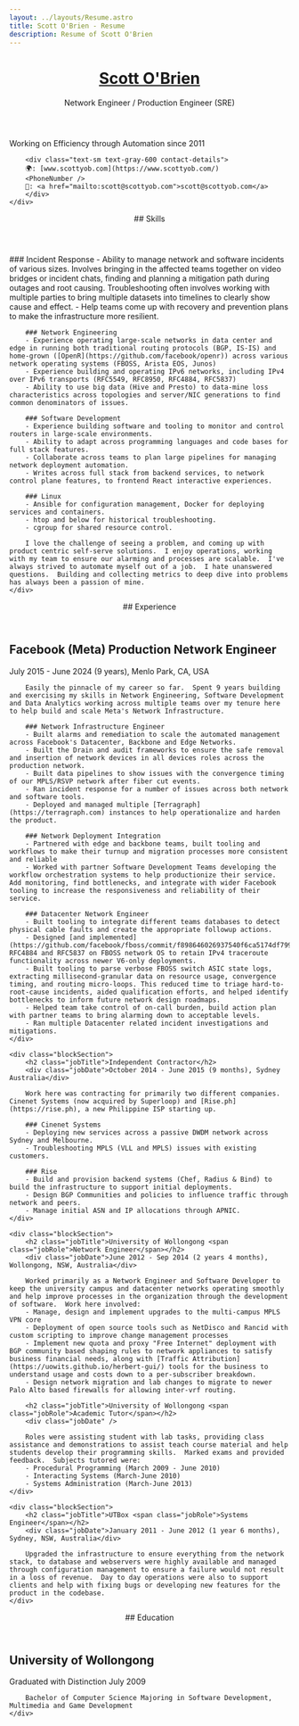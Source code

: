 ```yaml
---
layout: ../layouts/Resume.astro
title: Scott O'Brien - Resume
description: Resume of Scott O'Brien
---
```



<ResumeBlock>
    <header slot="header">
        <div><h1 class="text-3xl"><a href="/">Scott O'Brien</a></h1></div>
        <div class="font-bold text-orange-600">Network Engineer / Production Engineer (SRE)</div>
    </header>
    <div class="blockSection">
        <div class="font-bold">Working on Efficiency through Automation since 2011</div>
        <div class="text-sm pb-4"><Address /></div>

        <div class="text-sm text-gray-600 contact-details">
        🌍: [www.scottyob.com](https://www.scottyob.com/)
        <PhoneNumber />
        📧: <a href="mailto:scott@scottyob.com">scott@scottyob.com</a>
        </div>
    </div>
</ResumeBlock>

<ResumeBlock>
    <header slot="header">
        ## Skills
    </header>
    <div class="blockSection">
        ### Incident Response
        - Ability to manage network and software incidents of various sizes.  Involves bringing in the affected teams together on video bridges or incident chats, finding and planning a mitigation path during outages and root causing.  Troubleshooting often involves working with multiple parties to bring multiple datasets into timelines to clearly show cause and effect.
        - Help teams come up with recovery and prevention plans to make the infrastructure more resilient.

        ### Network Engineering
        - Experience operating large-scale networks in data center and edge in running both traditional routing protocols (BGP, IS-IS) and home-grown ([OpenR](https://github.com/facebook/openr)) across various network operating systems (FBOSS, Arista EOS, Junos)
        - Experience building and operating IPv6 networks, including IPv4 over IPv6 transports (RFC5549, RFC8950, RFC4884, RFC5837)
        - Ability to use big data (Hive and Presto) to data-mine loss characteristics across topologies and server/NIC generations to find common denominators of issues.

        ### Software Development
        - Experience building software and tooling to monitor and control routers in large-scale environments.
        - Ability to adapt across programming languages and code bases for full stack features.
        - Collaborate across teams to plan large pipelines for managing network deployment automation.
        - Writes across full stack from backend services, to network control plane features, to frontend React interactive experiences.

        ### Linux
        - Ansible for configuration management, Docker for deploying services and containers.
        - htop and below for historical troubleshooting.
        - cgroup for shared resource control.

        I love the challenge of seeing a problem, and coming up with product centric self-serve solutions.  I enjoy operations, working with my team to ensure our alarming and processes are scalable.  I've always strived to automate myself out of a job.  I hate unanswered questions.  Building and collecting metrics to deep dive into problems has always been a passion of mine.
    </div>

</ResumeBlock>

<ResumeBlock>
    <header slot="header">
        ## Experience
    </header>
    <div class="blockSection">
        <h2 class="jobTitle">Facebook (Meta) <span class="jobRole">Production Network Engineer</span></h2>
        <div class="jobDate">July 2015 - June 2024 (9 years), Menlo Park, CA, USA</div>

        Easily the pinnacle of my career so far.  Spent 9 years building and exercising my skills in Network Engineering, Software Development and Data Analytics working across multiple teams over my tenure here to help build and scale Meta's Network Infrastructure.

        ### Network Infrastructure Engineer
        - Built alarms and remediation to scale the automated management across Facebook's Datacenter, Backbone and Edge Networks.
        - Built the Drain and audit frameworks to ensure the safe removal and insertion of network devices in all devices roles across the production network.
        - Built data pipelines to show issues with the convergence timing of our MPLS/RSVP network after fiber cut events.
        - Ran incident response for a number of issues across both network and software tools.
        - Deployed and managed multiple [Terragraph](https://terragraph.com) instances to help operationalize and harden the product.

        ### Network Deployment Integration
        - Partnered with edge and backbone teams, built tooling and workflows to make their turnup and migration processes more consistent and reliable
        - Worked with partner Software Development Teams developing the workflow orchestration systems to help productionize their service.  Add monitoring, find bottlenecks, and integrate with wider Facebook tooling to increase the responsiveness and reliability of their service.

        ### Datacenter Network Engineer
        - Built tooling to integrate different teams databases to detect physical cable faults and create the appropriate followup actions.
        - Designed [and implemented](https://github.com/facebook/fboss/commit/f898646026937540f6ca5174df7997e85e52e61a) RFC4884 and RFC5837 on FBOSS network OS to retain IPv4 traceroute functionality across newer V6-only deployments.
        - Built tooling to parse verbose FBOSS switch ASIC state logs, extracting millisecond-granular data on resource usage, convergence timing, and routing micro-loops. This reduced time to triage hard-to-root-cause incidents, aided qualification efforts, and helped identify bottlenecks to inform future network design roadmaps.
        - Helped team take control of on-call burden, build action plan with partner teams to bring alarming down to acceptable levels.
        - Ran multiple Datacenter related incident investigations and mitigations.
    </div>

    <div class="blockSection">
        <h2 class="jobTitle">Independent Contractor</h2>
        <div class="jobDate">October 2014 - June 2015 (9 months), Sydney Australia</div>

        Work here was contracting for primarily two different companies.  Cinenet Systems (now acquired by Superloop) and [Rise.ph](https://rise.ph), a new Philippine ISP starting up.

        ### Cinenet Systems
        - Deploying new services across a passive DWDM network across Sydney and Melbourne.
        - Troubleshooting MPLS (VLL and MPLS) issues with existing customers.

        ### Rise
        - Build and provision backend systems (Chef, Radius & Bind) to build the infrastructure to support initial deployments.
        - Design BGP Communities and policies to influence traffic through network and peers.
        - Manage initial ASN and IP allocations through APNIC.
    </div>

    <div class="blockSection">
        <h2 class="jobTitle">University of Wollongong <span class="jobRole">Network Engineer</span></h2>
        <div class="jobDate">June 2012 - Sep 2014 (2 years 4 months), Wollongong, NSW, Australia</div>

        Worked primarily as a Network Engineer and Software Developer to keep the university campus and datacenter networks operating smoothly and help improve processes in the organization through the development of software.  Work here involved:
        - Manage, design and implement upgrades to the multi-campus MPLS VPN core
        - Deployment of open source tools such as NetDisco and Rancid with custom scripting to improve change management processes
        - Implement new quota and proxy "Free Internet" deployment with BGP community based shaping rules to network appliances to satisfy business financial needs, along with [Traffic Attribution](https://uowits.github.io/herbert-gui/) tools for the business to understand usage and costs down to a per-subscriber breakdown.
        - Design network migration and lab changes to migrate to newer Palo Alto based firewalls for allowing inter-vrf routing.

        <h2 class="jobTitle">University of Wollongong <span class="jobRole">Academic Tutor</span></h2>
        <div class="jobDate" />

        Roles were assisting student with lab tasks, providing class assistance and demonstrations to assist teach course material and help students develop their programming skills.  Marked exams and provided feedback.  Subjects tutored were:
        - Procedural Programming (March 2009 - June 2010) 
        - Interacting Systems (March-June 2010)
        - Systems Administration (March-June 2013)
    </div>

    <div class="blockSection">
        <h2 class="jobTitle">UTBox <span class="jobRole">Systems Engineer</span></h2>
        <div class="jobDate">January 2011 - June 2012 (1 year 6 months), Sydney, NSW, Australia</div>

        Upgraded the infrastructure to ensure everything from the network stack, to database and webservers were highly available and managed through configuration management to ensure a failure would not result in a loss of revenue.  Day to day operations were also to support clients and help with fixing bugs or developing new features for the product in the codebase.
    </div>

</ResumeBlock>


<ResumeBlock>
    <header slot="header">
        ## Education
    </header>
    <div class="blockSection">
        <h2 class="jobTitle">University of Wollongong</h2>
        <div class="jobDate">Graduated with Distinction July 2009</div>

        Bachelor of Computer Science Majoring in Software Development, Multimedia and Game Development
    </div>
</ResumeBlock>